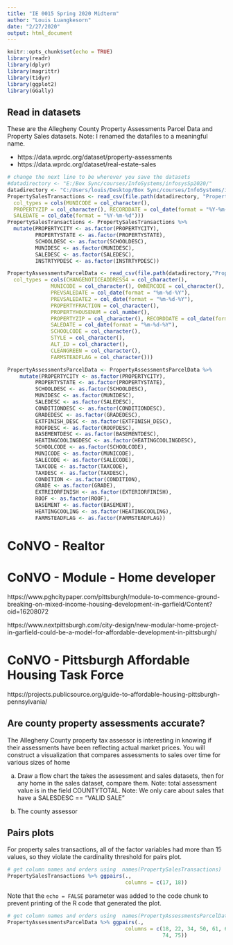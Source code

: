 ```yaml
---
title: "IE 0015 Spring 2020 Midterm"
author: "Louis Luangkesorn"
date: "2/27/2020"
output: html_document
---
```


```r
knitr::opts_chunk$set(echo = TRUE)
library(readr)
library(dplyr)
library(magrittr)
library(tidyr)
library(ggplot2)
library(GGally)
```

## Read in datasets

These are the Allegheny County Property Assessments Parcel Data and Property Sales datasets.  Note: I renamed the datafiles to a meaningful name.

- https://data.wprdc.org/dataset/property-assessments
- https://data.wprdc.org/dataset/real-estate-sales

```r
# change the next line to be wherever you save the datasets
#datadirectory <- "E:/Box Sync/courses/InfoSystems/infosysSp2020/"
datadirectory <- "C:/Users/louis/Desktop/Box Sync/courses/InfoSystems/infosysSp2020/"
PropertySalesTransactions <- read_csv(file.path(datadirectory, "PropertySalesTransactions.csv"),
  col_types = cols(MUNICODE = col_character(),
  PROPERTYZIP = col_character(), RECORDDATE = col_date(format = "%Y-%m-%d"),
  SALEDATE = col_date(format = "%Y-%m-%d")))
PropertySalesTransactions <- PropertySalesTransactions %>% 
  mutate(PROPERTYCITY <- as.factor(PROPERTYCITY),
         PROPERTYSTATE <- as.factor(PROPERTYSTATE),
         SCHOOLDESC <- as.factor(SCHOOLDESC),
         MUNIDESC <- as.factor(MUNIDESC),
         SALEDESC <- as.factor(SALEDESC),
         INSTRTYPDESC <- as.factor(INSTRTYPDESC))

PropertyAssessmentsParcelData <- read_csv(file.path(datadirectory,"PropertyAssessmentsParcelData.csv"),
  col_types = cols(CHANGENOTICEADDRESS4 = col_character(),
              MUNICODE = col_character(), OWNERCODE = col_character(),
              PREVSALEDATE = col_date(format = "%m-%d-%Y"),
              PREVSALEDATE2 = col_date(format = "%m-%d-%Y"),
              PROPERTYFRACTION = col_character(),
              PROPERTYHOUSENUM = col_number(),
              PROPERTYZIP = col_character(), RECORDDATE = col_date(format = "%m-%d-%Y"),
              SALEDATE = col_date(format = "%m-%d-%Y"),
              SCHOOLCODE = col_character(),
              STYLE = col_character(),
              ALT_ID = col_character(),
              CLEANGREEN = col_character(),
              FARMSTEADFLAG = col_character()))

PropertyAssessmentsParcelData <- PropertyAssessmentsParcelData %>%
    mutate(PROPERTYCITY <- as.factor(PROPERTYCITY),
         PROPERTYSTATE <- as.factor(PROPERTYSTATE),
         SCHOOLDESC <- as.factor(SCHOOLDESC),
         MUNIDESC <- as.factor(MUNIDESC),
         SALEDESC <- as.factor(SALEDESC),
         CONDITIONDESC <- as.factor(CONDITIONDESC),
         GRADEDESC <- as.factor(GRADEDESC),
         EXTFINISH_DESC <- as.factor(EXTFINISH_DESC),
         ROOFDESC <- as.factor(ROOFDESC),
         BASEMENTDESC <- as.factor(BASEMENTDESC),
         HEATINGCOOLINGDESC <- as.factor(HEATINGCOOLINGDESC),
         SCHOOLCODE <- as.factor(SCHOOLCODE),
         MUNICODE <- as.factor(MUNICODE),
         SALECODE <- as.factor(SALECODE),
         TAXCODE <- as.factor(TAXCODE),
         TAXDESC <- as.factor(TAXDESC),
         CONDITION <- as.factor(CONDITION),
         GRADE <- as.factor(GRADE),
         EXTREIORFINISH <- as.factor(EXTERIORFINISH),
         ROOF <- as.factor(ROOF),
         BASEMENT <- as.factor(BASEMENT),
         HEATINGCOOLING <- as.factor(HEATINGCOOLING),
         FARMSTEADFLAG <- as.factor(FARMSTEADFLAG))
```


# CoNVO - Realtor

# CoNVO - Module - Home developer

https://www.pghcitypaper.com/pittsburgh/module-to-commence-ground-breaking-on-mixed-income-housing-development-in-garfield/Content?oid=16208072

https://www.nextpittsburgh.com/city-design/new-modular-home-project-in-garfield-could-be-a-model-for-affordable-development-in-pittsburgh/

# CoNVO - Pittsburgh Affordable Housing Task Force

https://projects.publicsource.org/guide-to-affordable-housing-pittsburgh-pennsylvania/


## Are county property assessments accurate?

The Allegheny County property tax assessor is interesting in knowing if their assessments have been reflecting actual market prices.  You will construct a visualization that compares assessments to sales over time for various sizes of home

a. Draw a flow chart the takes the assessment and sales datasets, then for any home in the sales dataset, compare them. Note: total assessment value is in the field COUNTYTOTAL. Note: We only care about sales that have a SALESDESC == "VALID SALE"

b. The county assessor 


## Pairs plots

For property sales transactions, all of the factor variables had more than 15 values, so they violate the cardinality threshold for pairs plot.

```r
# get column names and orders using  names(PropertySalesTransactions)
PropertySalesTransactions %>% ggpairs(., 
                                      columns = c(17, 18))
```

Note that the `echo = FALSE` parameter was added to the code chunk to prevent printing of the R code that generated the plot.

```r
# get column names and orders using  names(PropertyAssessmentsParcelData)
PropertyAssessmentsParcelData %>% ggpairs(., 
                                      columns = c(18, 22, 34, 50, 61, 64, 70,
                                                  74, 75))
```



